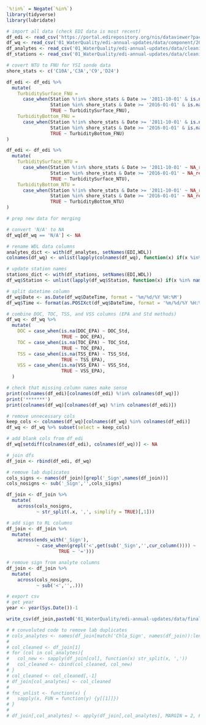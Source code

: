```r
`%!in%` = Negate(`%in%`)
library(tidyverse)
library(lubridate)

# import all data (check EDI data is most recent)
df_edi <- read_csv('https://portal.edirepository.org/nis/dataviewer?packageid=edi.458.7&entityid=dfeaee030be901ae00b8c0449ea39e9c', col_types = c(Time = 'c'))
df_wq <- read_csv('01_WaterQuality/edi-annual-updates/data/component/2022 WQ Data.csv')
df_analytes <- read_csv('01_WaterQuality/edi-annual-updates/data/cleaning/analyte_names.csv')
df_stations <- read_csv('01_WaterQuality/edi-annual-updates/data/cleaning/station_names.csv')
```

```r
# covert NTU to FNU for YSI sonde data
shore_stats <- c('C10A','C3A','C9','D24')

df_edi <- df_edi %>%
  mutate(
    TurbiditySurface_FNU =
      case_when(Station %!in% shore_stats & Date >= '2011-10-01' & is.na(TurbiditySurface_FNU) ~ TurbiditySurface_NTU,
                Station %in% shore_stats & Date >= '2016-01-01' & is.na(TurbiditySurface_FNU) ~ TurbiditySurface_NTU,
                TRUE ~ TurbiditySurface_FNU),
    TurbidityBottom_FNU = 
      case_when(Station %!in% shore_stats & Date >= '2011-10-01' & is.na(TurbidityBottom_FNU) ~ TurbidityBottom_NTU,
                Station %in% shore_stats & Date >= '2016-01-01' & is.na(TurbidityBottom_FNU) ~ TurbidityBottom_NTU,
                TRUE ~ TurbidityBottom_FNU)
)

df_edi <- df_edi %>%
  mutate(
    TurbiditySurface_NTU =
      case_when(Station %!in% shore_stats & Date >= '2011-10-01' ~ NA_real_,
                Station %in% shore_stats & Date >= '2016-01-01' ~ NA_real_,
                TRUE ~ TurbiditySurface_NTU),
    TurbidityBottom_NTU =
      case_when(Station %!in% shore_stats & Date >= '2011-10-01' ~ NA_real_,
                Station %in% shore_stats & Date >= '2016-01-01' ~ NA_real_,
                TRUE ~ TurbidityBottom_NTU)
)
```

```r
# prep new data for merging

# convert 'N/A' to NA
df_wq[df_wq == 'N/A'] <- NA

# rename WDL data columns
analytes_dict <- with(df_analytes, setNames(EDI,WDL))
colnames(df_wq) <- unlist(lapply(colnames(df_wq), function(x) if(x %in% names(analytes_dict)) analytes_dict[[x]] else x))

# update station names
stations_dict <- with(df_stations, setNames(EDI,WDL))
df_wq$Station <- unlist(lapply(df_wq$Station, function(x) if(x %in% names(stations_dict)) stations_dict[[x]] else x))

# split datetime column
df_wq$Date <- as.Date(df_wq$DateTime, format = '%m/%d/%Y %H:%M')
df_wq$Time <- format(as.POSIXct(df_wq$DateTime, format = '%m/%d/%Y %H:%M'), '%H:%M:%S')

# combine DOC, TOC, TSS, and VSS columns (EPA and Std methods)
df_wq <- df_wq %>%
  mutate(
    DOC = case_when(is.na(DOC_EPA) ~ DOC_Std,
                    TRUE ~ DOC_EPA),
    TOC = case_when(is.na(TOC_EPA) ~ TOC_Std,
                    TRUE ~ TOC_EPA),
    TSS = case_when(is.na(TSS_EPA) ~ TSS_Std,
                    TRUE ~ TSS_EPA),
    VSS = case_when(is.na(VSS_EPA) ~ VSS_Std,
                    TRUE ~ VSS_EPA),
  )

# check that missing column names make sense
print(colnames(df_edi)[colnames(df_edi) %!in% colnames(df_wq)])
print('*******')
print(colnames(df_wq)[colnames(df_wq) %!in% colnames(df_edi)])

# remove unnecessary cols
keep_cols <- colnames(df_wq)[colnames(df_wq) %in% colnames(df_edi)]
df_wq <- df_wq %>% subset(select = keep_cols)

# add blank cols from df_edi
df_wq[setdiff(colnames(df_edi), colnames(df_wq))] <- NA
```

```r
# join dfs
df_join <- rbind(df_edi, df_wq)

# remove lab duplicates
cols_signs <- names(df_join)[grepl('_Sign',names(df_join))]
cols_nosigns <- sub('_Sign','',cols_signs)

df_join <- df_join %>%
  mutate(
    across(cols_nosigns,
           ~ str_split(.x, ',', simplify = TRUE)[,1]))

# add sign to RL columns
df_join <- df_join %>%
  mutate(
    across(ends_with('_Sign'),
           ~ case_when(grepl('<',get(sub('_Sign','',cur_column()))) ~ '<',
                   TRUE ~ '=')))

# remove sign from analyte columns
df_join <- df_join %>%
  mutate(
    across(cols_nosigns,
           ~ sub('<','',.)))
```

```r
# export csv
# get year
year <- year(Sys.Date())-1

write_csv(df_join,paste0('01_WaterQuality/edi-annual-updates/data/final/SACSJ_delta_water_quality_1975_',year,'.csv'))
```

```r
# # convoluted code to remove lab duplicates
# cols_analytes <- names(df_join[match('Chla_Sign', names(df_join)):length(df_join)])
# 
# col_cleaned <- df_join[1]
# for (col in col_analytes){
#   col_new <- sapply(df_join[col], function(x) str_split(x, ','))
#   col_cleaned <- cbind(col_cleaned, col_new)
# }
# col_cleaned <- col_cleaned[,-1]
# df_join[col_analytes] <- col_cleaned
# 
# fnc_unlist <- function(x) {
#   sapply(x, FUN = function(y) {y[[1]]})
# }
# 
# df_join[,col_analytes] <- apply(df_join[,col_analytes], MARGIN = 2, FUN = fnc_unlist)
```

